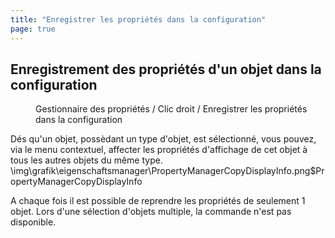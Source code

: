 ```yaml
---
title: "Enregistrer les propriétés dans la configuration"
page: true
---
```

## Enregistrement des propri&#233;t&#233;s d&#39;un objet dans la configuration
 <Menu>Gestionnaire des propriétés / Clic droit / Enregistrer les propriétés dans la configuration </Menu>  

D&#233;s qu&#39;un objet, poss&#232;dant un type d&#39;objet, est s&#233;lectionn&#233;, vous pouvez, via le menu contextuel, affecter les propri&#233;t&#233;s d&#39;affichage de cet objet &#224; tous les autres objets du m&#234;me type.<Image>\img\grafik\eigenschaftsmanager\PropertyManagerCopyDisplayInfo.png$PropertyManagerCopyDisplayInfo</Image>

<Success>
A chaque fois il est possible de reprendre les propri&#233;t&#233;s de seulement 1 objet. Lors d&#39;une s&#233;lection d&#39;objets multiple, la commande n&#39;est pas disponible.
</Success>

